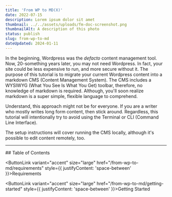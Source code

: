 ```yaml
---
title: 'From WP to MD(X)'
date: 2022-07-15
description: Lorem ipsum dolor sit amet
thumbnail: ../../assets/uploads/fm-doc-screenshot.png
thumbnailAlt: A description of this photo
status: publish
slug: from-wp-to-md
dateUpdated: 2024-01-11
---
```


In the beginning, Wordpress was the *defacto* content management tool. Now, 20-something years later, you may not need Wordpress. In fact, your site could be less expensive to run, and more secure without it. The purpose of this tutorial is to migrate your current Wordpress content into a markdown CMS (Content Management System). The CMS includes a WYSIWYG (What You See Is What You Get) toolbar, therefore, no knowledge of markdown is required. Although, you'll soon realize markdown is a super simple, flexible language to comprehend.

Understand, this approach might not be for everyone. If you are a writer who mostly writes long form content, then stick around. Regardless, this tutorial will intentionally try to avoid using the Terminal or CLI (Command Line Interface). 

The setup instructions will cover running the CMS locally, although it's possible to edit content remotely, too.

---

<Heading fontSize="5">
## Table of Contents
</Heading>

<Grid auto gapSize="size-5">

<ButtonLink variant="accent" size="large" href="/from-wp-to-md/requirements" style={{ justifyContent: 'space-between' }}>Requirements <Icon name="lucide:arrow-right" /></ButtonLink>

<ButtonLink variant="accent" size="large" href="/from-wp-to-md/getting-started" style={{ justifyContent: 'space-between' }}>Getting Started <Icon name="lucide:arrow-right" /></ButtonLink>

</Grid>


